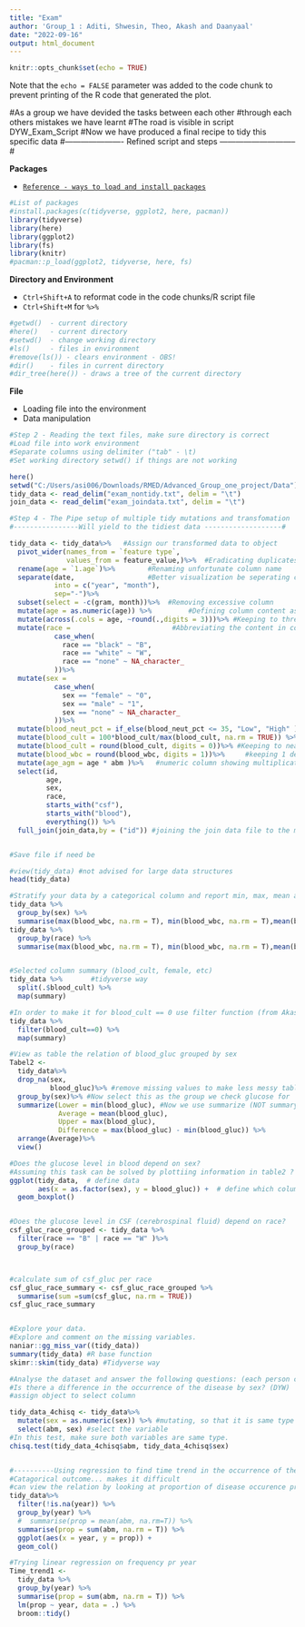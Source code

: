 ```yaml
---
title: "Exam"
author: 'Group_1 : Aditi, Shwesin, Theo, Akash and Daanyaal'
date: "2022-09-16"
output: html_document
---
```


```r
knitr::opts_chunk$set(echo = TRUE)
```



Note that the `echo = FALSE` parameter was added to the code chunk to prevent printing of the R code that generated the plot.



#As a group we have devided the tasks between each other
#through each others mistakes we have learnt
#The road is visible in script DYW_Exam_Script
#Now we have produced a final recipe to tidy this specific data
#---------------------- Refined script and steps -----------------------------#


**Packages**

-   [`Reference - ways to load and install packages`](https://statsandr.com/blog/an-efficient-way-to-install-and-load-r-packages/){.uri}

```r
#List of packages
#install.packages(c(tidyverse, ggplot2, here, pacman))
library(tidyverse)
library(here)
library(ggplot2)
library(fs)
library(knitr)
#pacman::p_load(ggplot2, tidyverse, here, fs)

```



**Directory and Environment**

-   `Ctrl+Shift+A` to reformat code in the code chunks/R script file
-   `Ctrl+Shift+M` for `%>%`

```r
#getwd()  - current directory
#here()   - current directory
#setwd()  - change working directory
#ls()     - files in environment
#remove(ls()) - clears environment - OBS!
#dir()    - files in current directory
#dir_tree(here()) - draws a tree of the current directory
```

**File**

-   Loading file into the environment
-   Data manipulation

```r
#Step 2 - Reading the text files, make sure directory is correct
#Load file into work environment 
#Separate columns using delimiter ("tab" - \t)
#Set working directory setwd() if things are not working

here()
setwd("C:/Users/asi006/Downloads/RMED/Advanced_Group_one_project/Data")
tidy_data <- read_delim("exam_nontidy.txt", delim = "\t")
join_data <- read_delim("exam_joindata.txt", delim = "\t")


```


```r

#Step 4 - The Pipe setup of multiple tidy mutations and transfomation
#----------------Will yield to the tidiest data -------------------#

tidy_data <- tidy_data%>%   #Assign our transformed data to object
  pivot_wider(names_from = `feature type`,
              values_from = feature_value,)%>%  #Eradicating duplicates by pivot
  rename(age = `1.age`)%>%        #Renaming unfortunate column name
  separate(date,                  #Better visualization be seperating column
           into = c("year", "month"),
           sep="-")%>%
  subset(select = -c(gram, month))%>%  #Removing excessive column
  mutate(age = as.numeric(age)) %>%         #Defining column content as numerical
  mutate(across(.cols = age, ~round(.,digits = 3)))%>% #Keeping to three decimal
  mutate(race =                         #Abbreviating the content in column
           case_when(
             race == "black" ~ "B",
             race == "white" ~ "W",
             race == "none" ~ NA_character_
           ))%>%
  mutate(sex = 
           case_when(
             sex == "female" ~ "0",
             sex == "male" ~ "1",
             sex == "none" ~ NA_character_
           ))%>%
  mutate(blood_neut_pct = if_else(blood_neut_pct <= 35, "Low", "High" )) %>% 
  mutate(blood_cult = 100*blood_cult/max(blood_cult, na.rm = TRUE)) %>% 
  mutate(blood_cult = round(blood_cult, digits = 0))%>% #Keeping to nearest whole number
  mutate(blood_wbc = round(blood_wbc, digits = 1))%>%     #keeping 1 decimal
  mutate(age_agm = age * abm )%>%   #numeric column showing multiplication of age and abm 
  select(id,
         age,
         sex,
         race,
         starts_with("csf"),
         starts_with("blood"),
         everything()) %>%
  full_join(join_data,by = ("id")) #joining the join data file to the mutated tidy_data


#Save file if need be
```

```r

#view(tidy_data) #not advised for large data structures
head(tidy_data)

```



```r


#Stratify your data by a categorical column and report min, max, mean and sd of a numeric column.
tidy_data %>% 
  group_by(sex) %>% 
  summarise(max(blood_wbc, na.rm = T), min(blood_wbc, na.rm = T),mean(blood_wbc,na.rm = T),sd(blood_wbc, na.rm =T))
tidy_data %>% 
  group_by(race) %>% 
  summarise(max(blood_wbc, na.rm = T), min(blood_wbc, na.rm = T),mean(blood_wbc,na.rm = T),sd(blood_wbc, na.rm =T))


#Selected column summary (blood_cult, female, etc)
tidy_data %>%       #tidyverse way
  split(.$blood_cult) %>%
  map(summary)

#In order to make it for blood_cult == 0 use filter function (from Akash)
tidy_data %>%         
  filter(blood_cult==0) %>%
  map(summary)

#View as table the relation of blood_gluc grouped by sex
Tabel2 <- 
  tidy_data%>%
  drop_na(sex,
          blood_gluc)%>% #remove missing values to make less messy table
  group_by(sex)%>% #Now select this as the group we check glucose for
  summarize(Lower = min(blood_gluc), #Now we use summarize (NOT summary) to spesify what we look for
            Average = mean(blood_gluc),
            Upper = max(blood_gluc), 
            Difference = max(blood_gluc) - min(blood_gluc)) %>%
  arrange(Average)%>%
  view() 


```



```r

#Does the glucose level in blood depend on sex? 
#Assuming this task can be solved by plottiing information in table2 ?
ggplot(tidy_data,  # define data
       aes(x = as.factor(sex), y = blood_gluc)) +  # define which columns are x and y, 
  geom_boxplot()


#Does the glucose level in CSF (cerebrospinal fluid) depend on race?
csf_gluc_race_grouped <- tidy_data %>%
  filter(race == "B" | race == "W" )%>%
  group_by(race)



#calculate sum of csf_gluc per race
csf_gluc_race_summary <- csf_gluc_race_grouped %>%
  summarise(sum =sum(csf_gluc, na.rm = TRUE))
csf_gluc_race_summary


#Explore your data.
#Explore and comment on the missing variables.
naniar::gg_miss_var((tidy_data))
summary(tidy_data) #R base function
skimr::skim(tidy_data) #Tidyverse way


```

```r

#Analyse the dataset and answer the following questions: (each person chooses one question)
#Is there a difference in the occurrence of the disease by sex? (DYW)
#assign object to select column

tidy_data_4chisq <- tidy_data%>%
  mutate(sex = as.numeric(sex)) %>% #mutating, so that it is same type as abm (R doesn't think like a statician, so both can be numerical)
  select(abm, sex) #select the variable
#In this test, make sure both variables are same type. 
chisq.test(tidy_data_4chisq$abm, tidy_data_4chisq$sex)


#----------Using regression to find time trend in the occurrence of the disease?#
#Catagorical outcome... makes it difficult
#can view the relation by looking at proportion of disease occurence pr year
tidy_data%>% 
  filter(!is.na(year)) %>% 
  group_by(year) %>% 
  #  summarise(prop = mean(abm, na.rm=T)) %>% 
  summarise(prop = sum(abm, na.rm = T)) %>% 
  ggplot(aes(x = year, y = prop)) +
  geom_col() 

#Trying linear regression on frequency pr year
Time_trend1 <-
  tidy_data %>%
  group_by(year) %>% 
  summarise(prop = sum(abm, na.rm = T)) %>%
  lm(prop ~ year, data = .) %>%
  broom::tidy()
```





